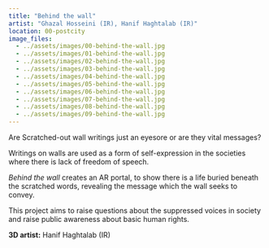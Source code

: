 ```yaml
---
title: "Behind the wall"
artist: "Ghazal Hosseini (IR), Hanif Haghtalab (IR)"
location: 00-postcity
image_files:
  - ../assets/images/00-behind-the-wall.jpg
  - ../assets/images/01-behind-the-wall.jpg
  - ../assets/images/02-behind-the-wall.jpg
  - ../assets/images/03-behind-the-wall.jpg
  - ../assets/images/04-behind-the-wall.jpg
  - ../assets/images/05-behind-the-wall.jpg
  - ../assets/images/06-behind-the-wall.jpg
  - ../assets/images/07-behind-the-wall.jpg
  - ../assets/images/08-behind-the-wall.jpg
  - ../assets/images/09-behind-the-wall.jpg
---
```


Are Scratched-out wall writings just an eyesore or are they vital messages?

Writings on walls are used as a form of self-expression in the societies where there is lack of freedom of speech.

_Behind the wall_ creates an AR portal, to show there is a life buried beneath the scratched words, revealing the message which the wall seeks to convey.

This project aims to raise questions about the suppressed voices in society and raise public awareness about basic human rights.

**3D artist:** Hanif Haghtalab (IR)
